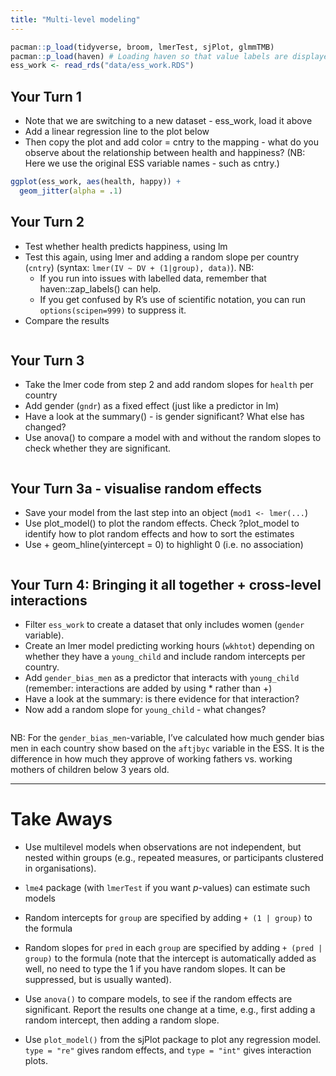```yaml
---
title: "Multi-level modeling"
---
```


```r
pacman::p_load(tidyverse, broom, lmerTest, sjPlot, glmmTMB)
pacman::p_load(haven) # Loading haven so that value labels are displayed in ggplot
ess_work <- read_rds("data/ess_work.RDS")
```

## Your Turn 1

* Note that we are switching to a new dataset - ess_work, load it above
* Add a linear regression line to the plot below
* Then copy the plot and add color = cntry to the mapping - what do you observe about the relationship between health and happiness? (NB: Here we use the original ESS variable names - such as cntry.)

```r
ggplot(ess_work, aes(health, happy)) + 
  geom_jitter(alpha = .1)

```

## Your Turn 2

* Test whether health predicts happiness, using lm
* Test this again, using lmer and adding a random slope per country (`cntry`) (syntax: `lmer(IV ~ DV + (1|group), data)`). NB:
   - If you run into issues with labelled data, remember that haven::zap_labels() can help.
   - If you get confused by R's use of scientific notation, you can run `options(scipen=999)` to suppress it.
* Compare the results

```r

```


## Your Turn 3

* Take the lmer code from step 2 and add random slopes for `health` per country
* Add gender (`gndr`) as a fixed effect (just like a predictor in lm)
* Have a look at the summary() - is gender significant? What else has changed?
* Use anova() to compare a model with and without the random slopes to check whether they are significant.

```r

```

## Your Turn 3a - visualise random effects

* Save your model from the last step into an object (`mod1 <- lmer(...`)
* Use plot_model() to plot the random effects. Check ?plot_model to identify how to plot random effects and how to sort the estimates
* Use + geom_hline(yintercept = 0) to highlight 0 (i.e. no association)

```r

```

## Your Turn 4: Bringing it all together + cross-level interactions


* Filter `ess_work` to create a dataset that only includes women (`gender` variable).
* Create an lmer model predicting working hours (`wkhtot`) depending on whether they have a `young_child` and include random intercepts per country.
* Add `gender_bias_men` as a predictor that interacts with `young_child` (remember: interactions are added by using * rather than +)
* Have a look at the summary: is there evidence for that interaction?
* Now add a random slope for `young_child` - what changes?


```r

```

NB: For the `gender_bias_men`-variable, I've calculated how much gender bias men in each country show based on the `aftjbyc` variable in the ESS. It is the difference in how much they approve of working fathers vs. working mothers of children below 3 years old.


***

# Take Aways

* Use multilevel models when observations are not independent, but nested within groups (e.g., repeated measures, or participants clustered in organisations).

* `lme4` package (with `lmerTest` if you want *p*-values) can estimate such models

* Random intercepts for `group` are specified by adding `+ (1 | group)` to the formula

* Random slopes for `pred` in each `group` are specified by adding `+ (pred | group)` to the formula (note that the intercept is automatically added as well, no need to type the 1 if you have random slopes. It can be suppressed, but is usually wanted).

* Use `anova()` to compare models, to see if the random effects are significant. Report the results one change at a time, e.g., first adding a random intercept, then adding a random slope.

* Use `plot_model()` from the sjPlot package to plot any regression model. `type = "re"` gives random effects, and `type = "int"` gives interaction plots.